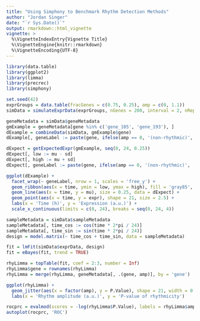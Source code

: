 ```yaml
---
title: "Using Simphony to Benchmark Rhythm Detection Methods"
author: "Jordan Singer"
date: "`r Sys.Date()`"
output: rmarkdown::html_vignette
vignette: >
  %\VignetteIndexEntry{Vignette Title}
  %\VignetteEngine{knitr::rmarkdown}
  %\VignetteEncoding{UTF-8}
---
```


```r
library(data.table)
library(ggplot2)
library(limma)
library(precrec)
library(simphony)
```

```r
set.seed(42)
exprGroups = data.table(fracGenes = c(0.75, 0.25), amp = c(0, 1.1))
simData = simulateExprData(exprGroups, nGenes = 200, interval = 2, nReps = 1)
```

```r
geneMetadata = simData$geneMetadata
gmExample = geneMetadata[gene %in% c('gene_105', 'gene_193'), ]
dExample = combineData(simData, gmExample$gene)
dExample[, geneLabel := paste(gene, ifelse(amp == 0, '(non-rhythmic)', '(rhythmic)'))]

dExpect = getExpectedExpr(gmExample, seq(0, 24, 0.25))
dExpect[, low := mu - sd]
dExpect[, high := mu + sd]
dExpect[, geneLabel := paste(gene, ifelse(amp == 0, '(non-rhythmic)', '(rhythmic)'))]

ggplot(dExample) +
  facet_wrap(~ geneLabel, nrow = 1, scales = 'free_y') +
  geom_ribbon(aes(x = time, ymin = low, ymax = high), fill = 'gray85', data = dExpect) +
  geom_line(aes(x = time, y = mu), size = 0.25, data = dExpect) +
  geom_point(aes(x = time, y = expr), shape = 21, size = 2.5) +
  labs(x = 'Time (h)', y = 'Expression (a.u.)') +
  scale_x_continuous(limits = c(0, 24), breaks = seq(0, 24, 4))
```

```r
sampleMetadata = simData$sampleMetadata
sampleMetadata[, time_cos := cos(time * 2*pi / 24)]
sampleMetadata[, time_sin := sin(time * 2*pi / 24)]
design = model.matrix(~ time_cos + time_sin, data = sampleMetadata)

fit = lmFit(simData$exprData, design)
fit = eBayes(fit, trend = TRUE)

rhyLimma = topTable(fit, coef = 2:3, number = Inf)
rhyLimma$gene = rownames(rhyLimma)
rhyLimma = merge(rhyLimma, geneMetadata[, .(gene, amp)], by = 'gene')
```

```r
ggplot(rhyLimma) +
  geom_jitter(aes(x = factor(amp), y = P.Value), shape = 21, width = 0.2) +
  labs(x = 'Rhythm amplitude (a.u.)', y = 'P-value of rhythmicity')
```

```r
rocprc = evalmod(scores = -log(rhyLimma$P.Value), labels = rhyLimma$amp > 0)
autoplot(rocprc, 'ROC')
```
